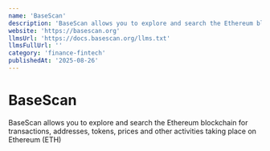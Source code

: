 ```yaml
---
name: 'BaseScan'
description: 'BaseScan allows you to explore and search the Ethereum blockchain for transactions, addresses, tokens, prices and other activities taking place on Ethereum (ETH)'
website: 'https://basescan.org'
llmsUrl: 'https://docs.basescan.org/llms.txt'
llmsFullUrl: ''
category: 'finance-fintech'
publishedAt: '2025-08-26'
---
```


# BaseScan

BaseScan allows you to explore and search the Ethereum blockchain for transactions, addresses, tokens, prices and other activities taking place on Ethereum (ETH)
